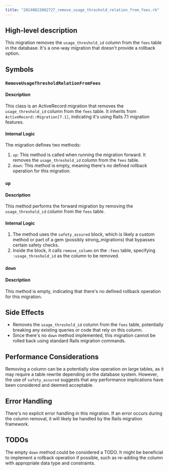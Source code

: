 ```yaml
---
title: "20240822082727_remove_usage_threshold_relation_from_fees.rb"
---
```


## High-level description
This migration removes the `usage_threshold_id` column from the `fees` table in the database. It's a one-way migration that doesn't provide a rollback option.

## Symbols

### `RemoveUsageThresholdRelationFromFees`
#### Description
This class is an ActiveRecord migration that removes the `usage_threshold_id` column from the `fees` table. It inherits from `ActiveRecord::Migration[7.1]`, indicating it's using Rails 7.1 migration features.

#### Internal Logic
The migration defines two methods:

1. `up`: This method is called when running the migration forward. It removes the `usage_threshold_id` column from the `fees` table.
2. `down`: This method is empty, meaning there's no defined rollback operation for this migration.

### `up`
#### Description
This method performs the forward migration by removing the `usage_threshold_id` column from the `fees` table.

#### Internal Logic
1. The method uses the `safety_assured` block, which is likely a custom method or part of a gem (possibly strong_migrations) that bypasses certain safety checks.
2. Inside the block, it calls `remove_column` on the `:fees` table, specifying `:usage_threshold_id` as the column to be removed.

### `down`
#### Description
This method is empty, indicating that there's no defined rollback operation for this migration.

## Side Effects
- Removes the `usage_threshold_id` column from the `fees` table, potentially breaking any existing queries or code that rely on this column.
- Since there's no `down` method implemented, this migration cannot be rolled back using standard Rails migration commands.

## Performance Considerations
Removing a column can be a potentially slow operation on large tables, as it may require a table rewrite depending on the database system. However, the use of `safety_assured` suggests that any performance implications have been considered and deemed acceptable.

## Error Handling
There's no explicit error handling in this migration. If an error occurs during the column removal, it will likely be handled by the Rails migration framework.

## TODOs
The empty `down` method could be considered a TODO. It might be beneficial to implement a rollback operation if possible, such as re-adding the column with appropriate data type and constraints.